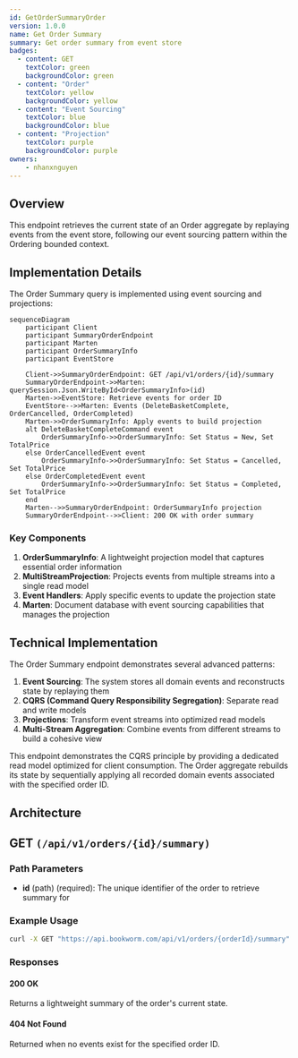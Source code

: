 ```yaml
---
id: GetOrderSummaryOrder
version: 1.0.0
name: Get Order Summary
summary: Get order summary from event store
badges:
  - content: GET
    textColor: green
    backgroundColor: green
  - content: "Order"
    textColor: yellow
    backgroundColor: yellow
  - content: "Event Sourcing"
    textColor: blue
    backgroundColor: blue
  - content: "Projection"
    textColor: purple
    backgroundColor: purple
owners:
    - nhanxnguyen
---
```


## Overview

This endpoint retrieves the current state of an Order aggregate by replaying events from the event store, following our event sourcing pattern within the Ordering bounded context.

## Implementation Details

The Order Summary query is implemented using event sourcing and projections:

```mermaid
sequenceDiagram
    participant Client
    participant SummaryOrderEndpoint
    participant Marten
    participant OrderSummaryInfo
    participant EventStore

    Client->>SummaryOrderEndpoint: GET /api/v1/orders/{id}/summary
    SummaryOrderEndpoint->>Marten: querySession.Json.WriteById<OrderSummaryInfo>(id)
    Marten->>EventStore: Retrieve events for order ID
    EventStore-->>Marten: Events (DeleteBasketComplete, OrderCancelled, OrderCompleted)
    Marten->>OrderSummaryInfo: Apply events to build projection
    alt DeleteBasketCompleteCommand event
        OrderSummaryInfo->>OrderSummaryInfo: Set Status = New, Set TotalPrice
    else OrderCancelledEvent event
        OrderSummaryInfo->>OrderSummaryInfo: Set Status = Cancelled, Set TotalPrice
    else OrderCompletedEvent event
        OrderSummaryInfo->>OrderSummaryInfo: Set Status = Completed, Set TotalPrice
    end
    Marten-->>SummaryOrderEndpoint: OrderSummaryInfo projection
    SummaryOrderEndpoint-->>Client: 200 OK with order summary
```

### Key Components

1. **OrderSummaryInfo**: A lightweight projection model that captures essential order information
2. **MultiStreamProjection**: Projects events from multiple streams into a single read model
3. **Event Handlers**: Apply specific events to update the projection state
4. **Marten**: Document database with event sourcing capabilities that manages the projection

## Technical Implementation

The Order Summary endpoint demonstrates several advanced patterns:

1. **Event Sourcing**: The system stores all domain events and reconstructs state by replaying them
2. **CQRS (Command Query Responsibility Segregation)**: Separate read and write models
3. **Projections**: Transform event streams into optimized read models
4. **Multi-Stream Aggregation**: Combine events from different streams to build a cohesive view

This endpoint demonstrates the CQRS principle by providing a dedicated read model optimized for client consumption. The Order aggregate rebuilds its state by sequentially applying all recorded domain events associated with the specified order ID.

## Architecture

<NodeGraph />

## GET `(/api/v1/orders/{id}/summary)`

### Path Parameters

- **id** (path) (required): The unique identifier of the order to retrieve summary for

### Example Usage

```bash
curl -X GET "https://api.bookworm.com/api/v1/orders/{orderId}/summary"
```

### Responses

#### <span className="text-green-500">200 OK</span>

Returns a lightweight summary of the order's current state.

#### <span className="text-red-500">404 Not Found</span>

Returned when no events exist for the specified order ID.
